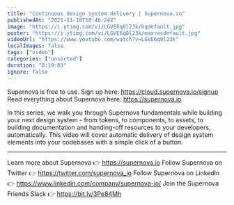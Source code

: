 ```yaml
---
title: "Continuous design system delivery | Supernova.io"
publishedAt: "2021-11-18T18:46:24Z"
image: "https://i.ytimg.com/vi/LGVE6q8l23k/hqdefault.jpg"
poster: "https://i.ytimg.com/vi/LGVE6q8l23k/maxresdefault.jpg"
videoUrl: "https://www.youtube.com/watch?v=LGVE6q8l23k"
localImages: false
tags: ["video"]
categories: ["unsorted"]
duration: "0:19:03"
ignore: false
---
```

Supernova is free to use. Sign up here: https://cloud.supernova.io/signup
Read everything about Supernova here: https://supernova.io

In this series, we walk you through Supernova fundamentals while building your next design system - from tokens, to components, to assets, to building documentation and handing-off resources to your developers, automatically. This video will cover automatic delivery of design system elements into your codebases with a simple click of a button.

--------

Learn more about Supernova 👉 https://supernova.io
Follow Supernova on Twitter 👉  https://twitter.com/supernova_io
Follow Supernova on LinkedIn 👉 https://www.linkedin.com/company/supernova-io/
Join the Supernova Friends Slack 👉 https://bit.ly/3Pe84Mh
